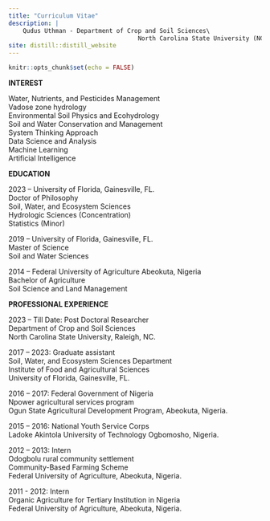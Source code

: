 ```yaml
---
title: "Curriculum Vitae"
description: |
    Qudus Uthman - Department of Crop and Soil Sciences\
    								North Carolina State University (NCSU)
site: distill::distill_website
---
```


```r
knitr::opts_chunk$set(echo = FALSE)
```
**INTEREST**

Water, Nutrients, and Pesticides Management\
Vadose zone hydrology\
Environmental Soil Physics and Ecohydrology\
Soil and Water Conservation and Management\
System Thinking Approach\
Data Science and Analysis\
Machine Learning\
Artificial Intelligence

**EDUCATION**

2023 – University of Florida, Gainesville, FL.\
			 Doctor of Philosophy\
			 Soil, Water, and Ecosystem Sciences\
       Hydrologic Sciences (Concentration)\
       Statistics (Minor)\
       
2019 – University of Florida, Gainesville, FL.\
			 Master of Science\
			 Soil and Water Sciences
       
2014 – Federal University of Agriculture Abeokuta, Nigeria\
			 Bachelor of Agriculture\
		   Soil Science and Land Management
         


**PROFESSIONAL EXPERIENCE**

2023 – Till Date: Post Doctoral Researcher\
                  Department of Crop and Soil Sciences\
                  North Carolina State University, Raleigh, NC.

2017 – 2023: Graduate assistant\
             Soil, Water, and Ecosystem Sciences Department\
             Institute of Food and Agricultural Sciences\
             University of Florida, Gainesville, FL.

2016 – 2017: Federal Government of Nigeria\
             Npower agricultural services program\
             Ogun State Agricultural Development Program, Abeokuta, Nigeria.
             
2015 – 2016: National Youth Service Corps\
						 Ladoke Akintola University of Technology Ogbomosho, Nigeria.
             
2012 – 2013: Intern\
						 Odogbolu rural community settlement\
						 Community-Based Farming Scheme\
             Federal University of Agriculture, Abeokuta, Nigeria.
             
2011 - 2012: Intern\
						 Organic Agriculture for Tertiary Institution in Nigeria\
						 Federal University of Agriculture, Abeokuta, Nigeria. 

